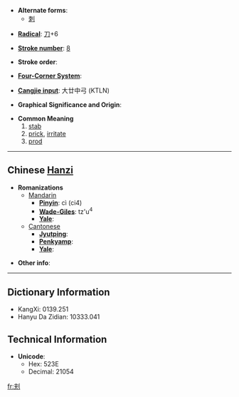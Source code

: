 * '''Alternate forms''':
** [[刺]]

* '''[[Wiktionary:Chinese radical index| Radical]]''': [[Wiktionary:Chinese radical index 刀|刀]]+6

* '''[[Wiktionary:Chinese total strokes index|Stroke number]]''': [[Wiktionary:Chinese total strokes index 8|8]]

* '''Stroke order''': 

* '''[[Wiktionary:Chinese four corner index|Four-Corner System]]''': 

* '''[[Wiktionary:Chinese Cangjie index|Cangjie input]]''': 大廿中弓 (KTLN)

* '''Graphical Significance and Origin''': 

* '''Common Meaning'''
*#[[stab]]
*# [[prick]], [[irritate]]
*# [[prod]]

----

== Chinese [[Hanzi]] ==

* '''Romanizations'''
** [[Mandarin]]
*** '''[[Pinyin]]''': cì (ci4)
*** '''[[Wade-Giles]]''': tz'u<sup>4</sup>
*** '''[[Yale]]''': 
**[[Cantonese]]
***'''[[Jyutping]]''':
***'''[[Penkyamp]]''': 
***'''[[Yale]]''': 

* '''Other info''': 

----

== Dictionary Information ==

* KangXi: 0139.251
* Hanyu Da Zidian: 10333.041

== Technical Information ==

* '''Unicode''':
** Hex: 523E
** Decimal: 21054

[[fr:刾]]